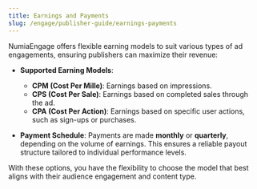 ```yaml
---
title: Earnings and Payments
slug: /engage/publisher-guide/earnings-payments
---
```


NumiaEngage offers flexible earning models to suit various types of ad engagements, ensuring publishers can maximize their revenue:

- **Supported Earning Models**:
  - **CPM (Cost Per Mille)**: Earnings based on impressions.
  - **CPS (Cost Per Sale)**: Earnings based on completed sales through the ad.
  - **CPA (Cost Per Action)**: Earnings based on specific user actions, such as sign-ups or purchases.

- **Payment Schedule**: Payments are made **monthly** or **quarterly**, depending on the volume of earnings. This ensures a reliable payout structure tailored to individual performance levels.

With these options, you have the flexibility to choose the model that best aligns with their audience engagement and content type. 